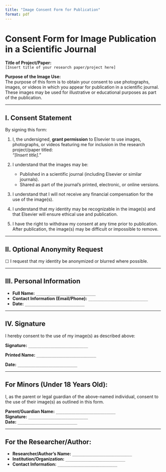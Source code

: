 ```yaml
---
title: "Image Consent Form for Publication"
format: pdf
---
```


# Consent Form for Image Publication in a Scientific Journal

**Title of Project/Paper:**\
`[Insert title of your research paper/project here]`

**Purpose of the Image Use:**\
The purpose of this form is to obtain your consent to use photographs, images, or videos in which you appear for publication in a scientific journal. These images may be used for illustrative or educational purposes as part of the publication.

------------------------------------------------------------------------

## I. Consent Statement

By signing this form:

1.  I, the undersigned, **grant permission** to Elsevier to use images, photographs, or videos featuring me for inclusion in the research project/paper titled:\
    *"\[Insert title\]."*

2.  I understand that the images may be:

    -   Published in a scientific journal (including Elsevier or similar journals).\
    -   Shared as part of the journal’s printed, electronic, or online versions.

3.  I understand that I will not receive any financial compensation for the use of the image(s).

4.  I understand that my identity may be recognizable in the image(s) and that Elsevier will ensure ethical use and publication.

5.  I have the right to withdraw my consent at any time prior to publication. After publication, the image(s) may be difficult or impossible to remove.

------------------------------------------------------------------------

## II. Optional Anonymity Request

☐ I request that my identity be anonymized or blurred where possible.

------------------------------------------------------------------------

## III. Personal Information

-   **Full Name:** `___________________________`\
-   **Contact Information (Email/Phone):** `___________________________`\
-   **Date:** `___________________________`

------------------------------------------------------------------------

## IV. Signature

I hereby consent to the use of my image(s) as described above:

**Signature:** `___________________________`

**Printed Name:** `___________________________`

**Date:** `___________________________`

------------------------------------------------------------------------

## For Minors (Under 18 Years Old):

I, as the parent or legal guardian of the above-named individual, consent to the use of their image(s) as outlined in this form.

**Parent/Guardian Name:** `___________________________`\
**Signature:** `___________________________`\
**Date:** `___________________________`

------------------------------------------------------------------------

## For the Researcher/Author:

-   **Researcher/Author’s Name:** `___________________________`\
-   **Institution/Organization:** `___________________________`\
-   **Contact Information:** `___________________________`
